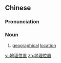 ==Chinese==
{{zh-forms|type=22}}

===Pronunciation===
{{zh-pron
|m=dìlǐ wèizhì
|cat=n
}}

===Noun===
{{zh-noun}}

# [[geographical]] [[location]]

[[vi:地理位置]]
[[zh:地理位置]]